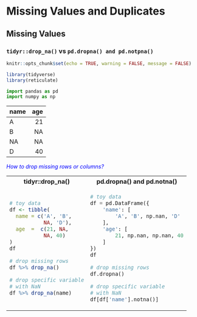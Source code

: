 # Missing Values and Duplicates

## Missing Values 


### `tidyr::drop_na()` vs `pd.dropna() and pd.notpna()`

```r
knitr::opts_chunk$set(echo = TRUE, warning = FALSE, message = FALSE)
```

```r
library(tidyverse)
library(reticulate)
```

```python
import pandas as pd
import numpy as np
```

|name | age|
|:----|---:|
|A    |  21|
|B    |  NA|
|NA   |  NA|
|D    |  40|


<span style="color:blue"> *How to drop missing rows or columns?*

<table class='table'>
<tr> <th>tidyr::drop_na()</th> <th>pd.dropna() and pd.notna()</th> <tr>
<tr>
<td>

```r
# toy data
df <- tibble(
  name = c('A', 'B',
           NA, 'D'),
  age  =  c(21, NA,
           NA, 40)
)
df
```

```r
# drop missing rows
df %>% drop_na()
```
```r
# drop specific variable
# with NaN
df %>% drop_na(name)
```
</td>
<td>

```python
# toy data
df = pd.DataFrame({
    'name': [
        'A', 'B', np.nan, 'D'
    ],
    'age': [
        21, np.nan, np.nan, 40
    ]    
})
df
```

```python
# drop missing rows
df.dropna()
```

```python
# drop specific variable
# with NaN
df[df['name'].notna()]
```
</td>
<tr>
</table>

